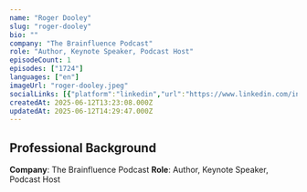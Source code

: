 ```yaml
---
name: "Roger Dooley"
slug: "roger-dooley"
bio: ""
company: "The Brainfluence Podcast"
role: "Author, Keynote Speaker, Podcast Host"
episodeCount: 1
episodes: ["1724"]
languages: ["en"]
imageUrl: "roger-dooley.jpeg"
socialLinks: [{"platform":"linkedin","url":"https://www.linkedin.com/in/dooley/"}]
createdAt: 2025-06-12T13:23:08.000Z
updatedAt: 2025-06-12T14:29:47.000Z
---
```


## Professional Background

**Company**: The Brainfluence Podcast
**Role**: Author, Keynote Speaker, Podcast Host
